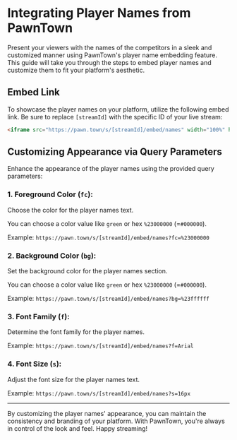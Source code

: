 # Integrating Player Names from PawnTown

Present your viewers with the names of the competitors in a sleek and customized manner using PawnTown's player name embedding feature. This guide will take you through the steps to embed player names and customize them to fit your platform's aesthetic.

## Embed Link

To showcase the player names on your platform, utilize the following embed link. Be sure to replace `[streamId]` with the specific ID of your live stream:

```html
<iframe src="https://pawn.town/s/[streamId]/embed/names" width="100%" height="60" frameborder="0" scrolling="no"></iframe>
```

## Customizing Appearance via Query Parameters

Enhance the appearance of the player names using the provided query parameters:

### 1. Foreground Color (`fc`):

Choose the color for the player names text.

You can choose a color value like `green` or hex `%23000000` (=`#000000`).

Example: `https://pawn.town/s/[streamId]/embed/names?fc=%23000000`

### 2. Background Color (`bg`):

Set the background color for the player names section.

You can choose a color value like `green` or hex `%23000000` (=`#000000`).

Example: `https://pawn.town/s/[streamId]/embed/names?bg=%23ffffff`

### 3. Font Family (`f`):

Determine the font family for the player names.

Example: `https://pawn.town/s/[streamId]/embed/names?f=Arial`

### 4. Font Size (`s`):

Adjust the font size for the player names text.

Example: `https://pawn.town/s/[streamId]/embed/names?s=16px`

---

By customizing the player names' appearance, you can maintain the consistency and branding of your platform. With PawnTown, you're always in control of the look and feel. Happy streaming!
